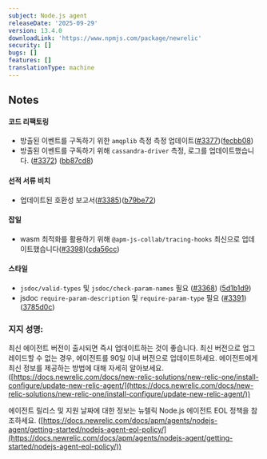```yaml
---
subject: Node.js agent
releaseDate: '2025-09-29'
version: 13.4.0
downloadLink: 'https://www.npmjs.com/package/newrelic'
security: []
bugs: []
features: []
translationType: machine
---
```


## Notes

#### 코드 리팩토링

* 방출된 이벤트를 구독하기 위한 `amqplib` 측정 측정 업데이트([#3377](https://github.com/newrelic/node-newrelic/pull/3377))([fecbb08](https://github.com/newrelic/node-newrelic/commit/fecbb08d3e3ddc31049aae07537da5d44efaa9e7))
* 방출된 이벤트를 구독하기 위해 `cassandra-driver` 측정, 로그를 업데이트했습니다. ([#3372](https://github.com/newrelic/node-newrelic/pull/3372)) ([bb87cd8](https://github.com/newrelic/node-newrelic/commit/bb87cd829aacbc66e9caee4f7c494babab742f86))

#### 선적 서류 비치

* 업데이트된 호환성 보고서([#3385](https://github.com/newrelic/node-newrelic/pull/3385))([b79be72](https://github.com/newrelic/node-newrelic/commit/b79be723abd29a81c9fa2b635118de44be78c69b))

#### 잡일

* wasm 최적화를 활용하기 위해 `@apm-js-collab/tracing-hooks` 최신으로 업데이트했습니다([#3398](https://github.com/newrelic/node-newrelic/pull/3398))([cda56cc](https://github.com/newrelic/node-newrelic/commit/cda56cc074c421064150163a02a561e69b23a6cb))

#### 스타일

* `jsdoc/valid-types` 및 `jsdoc/check-param-names` 필요 ([#3368](https://github.com/newrelic/node-newrelic/pull/3368)) ([5d1b1d9](https://github.com/newrelic/node-newrelic/commit/5d1b1d94a82aaeb877a6fe783becbc8aea6582d6))
* jsdoc `require-param-description` 및 `require-param-type` 필요 ([#3391](https://github.com/newrelic/node-newrelic/pull/3391)) ([3785d0c](https://github.com/newrelic/node-newrelic/commit/3785d0c06cfcc6ac85e23ad4ad21d357e334207b))

### 지지 성명:

최신 에이전트 버전이 출시되면 즉시 업데이트하는 것이 좋습니다. 최신 버전으로 업그레이드할 수 없는 경우, 에이전트를 90일 이내 버전으로 업데이트하세요. 에이전트에게 최신 정보를 제공하는 방법에 대해 자세히 알아보세요. ([https://docs.newrelic.com/docs/new-relic-solutions/new-relic-one/install-configure/update-new-relic-agent/](https://docs.newrelic.com/docs/new-relic-solutions/new-relic-one/install-configure/update-new-relic-agent/))

에이전트 릴리스 및 지원 날짜에 대한 정보는 뉴렐릭 Node.js 에이전트 EOL 정책을 참조하세요. ([https://docs.newrelic.com/docs/apm/agents/nodejs-agent/getting-started/nodejs-agent-eol-policy/](https://docs.newrelic.com/docs/apm/agents/nodejs-agent/getting-started/nodejs-agent-eol-policy/))